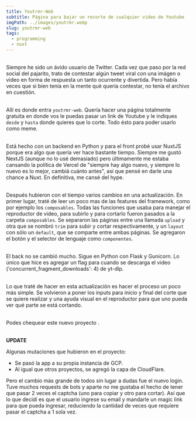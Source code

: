 ```yaml
---
title: Youtrmr-Web
subtitle: Página para bajar un recorte de cualquier video de Youtube
imgPath: ../images/youtrmr.webp
slug: youtrmr-web
tags:
  - programming
  - nuxt
---
```

\
Siempre he sido un ávido usuario de Twitter. Cada vez que paso por la red social del pajarito, trato de contestar algún tweet viral con una imágen o video en forma de respuesta un tanto ocurrente y divertida. Pero había veces que si bien tenía en la mente qué quería contestar, no tenía el archivo en cuestión.

\
Allí es donde entra `youtrmr-web`. Quería hacer una página totalmente gratuita en donde vos le puedas pasar un link de Youtube y le indiques `desde` y `hasta` donde quieres que lo corte. Todo ésto para poder usarlo como meme.

\
Está hecho con un backend en Python y para el front probé usar NuxtJS porque era algo que quería ver hace bastante tiempo. Siempre me gustó NextJS (aunque no lo usé demasiado) pero últimamente me estaba cansando la política de Vercel de "siempre hay algo nuevo, y siempre lo nuevo es lo mejor, cambiá cuánto antes", así que pensé en darle una chance a Nuxt. En definitiva, me cansé del hype.

\
Después hubieron con el tiempo varios cambios en una actualización. En primer lugar, traté de leer un poco mas de las features del framework, como por ejemplo los `composables`. Todas las funciones que usaba para manejar el reproductor de video, para subirlo y para cortarlo fueron pasados a la carpeta `composables`. Se separaron las páginas entre una llamada `upload` y otra que se nombró `trim` para subir y cortar respectivamente, y un `layout` con sólo un `default`, que se comparte entre ambas páginas. Se agregaron el botón y el selector de lenguaje como `componentes`.

\
El back no se cambió mucho. Sigue en Python con Flask y Gunicorn. Lo único que hice es agregar un flag para cuando se descarga el video ('concurrent_fragment_downloads': 4) de yt-dlp.

\
Lo que traté de hacer en esta actualización es hacer el proceso un poco más simple. Se volvieron a poner los inputs para inicio y final del corte que se quiere realizar y una ayuda visual en el reproductor para que uno pueda ver qué parte se está cortando.

\
Podes chequear este nuevo proyecto <Anchor text="acá" href="https://youtrmr.samser.co/" />.

\
**UPDATE**

Algunas mutaciones que hubieron en el proyecto:
- Se pasó la app a su propia instancia de GCP.
- Al igual que otros proyectos, se agregó la capa de CloudFlare.

Pero el cambio más grande de todos sin lugar a dudas fue el nuevo login. Tuve muchos requests de bots y aparte no me gustaba el hecho de tener que pasar 2 veces el captcha (uno para copiar y otro para cortar). Así que lo que decidí es que el usuario ingrese su email y mandarle un magic link para que pueda ingresar, reduciendo la cantidad de veces que requiere pasar el captcha a 1 sola vez.
